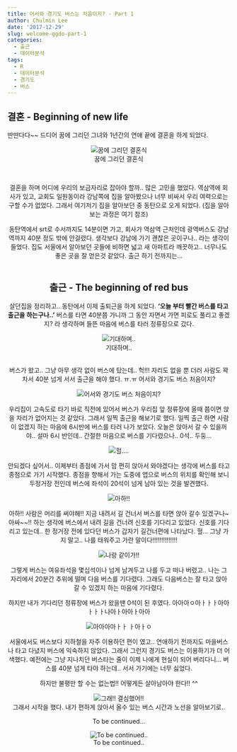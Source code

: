 ```yaml
---
title: 어서와 경기도 버스는 처음이지? - Part 1
author: Chulmin Lee
date: '2017-12-29'
slug: welcome-ggdo-part-1
categories:
  - 출근
  - 데이터분석
tags:
  - R
  - 데이터분석
  - 경기도
  - 버스
---
```


## 결혼 - Beginning of new life

딴딴다다~~ 
드디어 꿈에 그리던 그녀와 1년간의 연애 끝에 결혼을 하게 되었다.

<div style="text-align:center">![꿈에 그리던 결혼식](https://c1.staticflickr.com/5/4691/39334829822_be11d7b7e0_h.jpg)<div />
<br />

결혼을 하며 어디에 우리의 보금자리로 잡아야 할까.. 많은 고민을 했었다. 역삼역에 회사가 있고, 교회도 일원동이라 강남쪽에 집을 알아봤으나 너무 비싸서 우리 여력으로는 구할 수가 없었다. 그래서 여기저기 집을 알아보던 중 동탄으로 오게 되었다. (집을 알아보는 과정은 여기 참조) 

동탄역에서 srt로 수서까지도 14분이면 가고, 회사가 역삼역 근처인데 광역버스도 강남역까지 40분 정도 밖에 안걸렸다. 생각보다 강남에 가기 괜찮은 곳이구나.. 라는 생각이 들었다. 집도 서울에서 알아보던 곳들에 비하면 넓고 새 아파트라 깨끗하고.. 너무나도 좋은 곳을 잘 얻은것 같았다. 출근 하기 전까지는…
<br /><br />

## 출근 - The beginning of red bus

살던집을 정리하고.. 동탄에서 이제 출퇴근을 하게 되었다.
**‘오늘 부터 빨간 버스를 타고 출근을 하는구나..’** 
버스를 타면 40분쯤 가니까 그 동안 자면서 가면 피로도 풀리고 좋겠지? 라 생각하며 들뜬 마음에 버스를 타러 정류장으로 갔다. 

<div style="text-align:center">![기대하며..](https://findingfaeries.files.wordpress.com/2015/06/despicablemeagnesdance.gif)<div />
<br />
버스가 왔고.. 
그냥 아무 생각 없이 버스에 탔는데.. 헉!!!
자리도 없을 뿐 더러 사람도 꽉 차서 40분 넘게 서서 출근을 해야 했다. ㅠ.ㅠ
어서와 경기도 버스 처음이지?

![어서와 경기도 버스 처음이지?](https://c1.staticflickr.com/5/4595/39335269972_0a17ea1f99_z.jpg)
<br />

우리집이 고속도로 타기 바로 직전에 있어서 버스가 우리집 앞 정류장에 올때 쯤이면 앉을 자리가 없어지는 것 같았다.
그래서 일찍 출근을 해보기로 했다. 일찍 출근 하면 사람이 없겠지 하는 마음에 6시반에 버스를 타러 나가 보았다. 오늘은 앉아서 갈 수 있을꺼야.. 설마 6시 반인데.. 간절한 마음으로 버스를 기다렸으나.. 0석..  두둥...

![헐.... ](https://c1.staticflickr.com/5/4726/27588032549_ac73fd46f6_n.jpg)
<br />

안되겠다 싶어서.. 이제부터 종점에 가서 맘 편히 앉아서 와야겠다는 생각에 버스를 타고 종점으로 가기 시작했다. 종점을 향해서 가는 도중에 앱으로 버스의 위치를 확인해 보니 두정거장 전인데 버스에 좌석이 20석이 넘게 남아 있는 것을 발견했다. 

![아하!!](https://c1.staticflickr.com/5/4638/38657367884_926103262c_n.jpg)
<br />

아하!! 사람은 머리를 써야해!! 지금 내려서 길 건너서 버스를 타면 앉아 갈수 있겠구나~ 아싸~~!! 하는 생각에 버스에서 내려 길을 건너려 신호를 기다리고 있었다. 
신호를 기다리고 있는데.. 
한 정거장 전에 있다던 버스가 갑자기 길건너편에 나타났다. 헐…
그냥 가지 말고.. 나를 태워주고 가란 말이다!!!!!!!!!!!!!!

![나랑 같이가!!](https://c1.staticflickr.com/5/4594/25495810418_07e3facfee_z.jpg)
<br />

그렇게 버스는 여유좌석을 몇십석이나 넘게 남겨두고 나를 두고 떠나 버렸고.. 
나는 그 자리에서 20분간 추위에 떨며 다음 버스를 기다렸다. 
그래도 다음버스는 잘 타고 앉아 갈 수 있겠지 하는 마음에 기다렸다.



하지만 내가 기다리던 정류장에 버스가 왔을땐 0석이 된 후였다. 
아아아ㅇ아ㅏㅏㅏ아아ㅏㅏㅏ나아ㅏ아아ㅏ아아 

![아아아아ㅏㅏ ㅏ아ㅏㅇ](https://c1.staticflickr.com/5/4595/39335270982_1af5a96d6b_n.jpg)
<br />

서울에서도 버스보다 지하철을 자주 이용하던 편이 였고.. 연애하기 전까지도 마을버스나 타고 다녔지 버스에 익숙하지 않았다. 그래서 그런지 경기도 버스는 이용하기가 더 어색했다.
예전에는 그냥 지나치던 버스타는 줄이 이제 나에게 현실이 되어 버리다니…
버스를 40분 넘게 타야 하는데.. 서서 가기에는 너무 싫었다. 

하지만 불평만 할 수는 없는법!! 어떻게든 살아남아야 한다!! ^^

![그래!! 결심했어!!](https://c1.staticflickr.com/5/4726/25495810168_b673de3952_n.jpg)
<br />
그래서 시작을 했다. 내가 편하게 앉아서 올수 있는 버스 시간과 노선을 알아보기로.. 

To be continued...

![To be continued..](https://c1.staticflickr.com/5/4640/38487924645_8302517b38_b.jpg)
